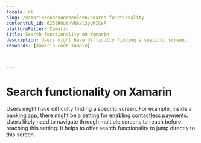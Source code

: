 ```yaml
---
locale: nl
slug: /xamarin/codevoorbeelden/search-functionality
contentful_id: 625lRQutnVNAal3yyMICeF
platformFilter: Xamarin
title: Search functionality on Xamarin
description: Users might have difficulty finding a specific screen.
keywords: [Xamarin code sample]


	
---
```


# Search functionality on Xamarin

Users might have difficulty finding a specific screen. For example, inside a banking app, there might be a setting for enabling contactless payments. Users likely need to navigate through multiple screens to reach before reaching this setting. It helps to offer search functionality to jump directly to this screen.

<CodeSample id="screen-search" locale="nl" platform="xamarin"/>